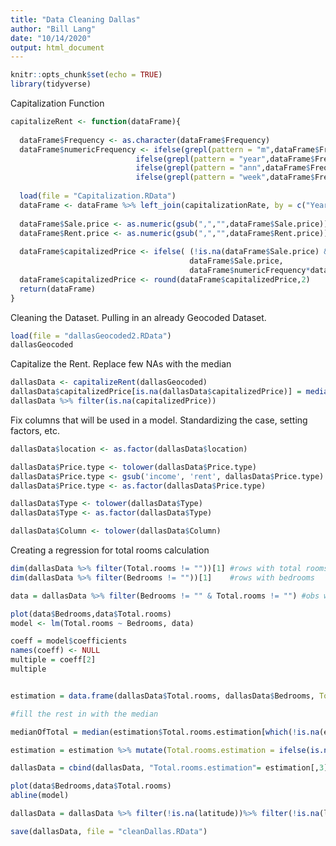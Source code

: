 ```yaml
---
title: "Data Cleaning Dallas"
author: "Bill Lang"
date: "10/14/2020"
output: html_document
---
```


```r
knitr::opts_chunk$set(echo = TRUE)
library(tidyverse)
```

Capitalization Function 

```r
capitalizeRent <- function(dataFrame){
  
  dataFrame$Frequency <- as.character(dataFrame$Frequency)
  dataFrame$numericFrequency <- ifelse(grepl(pattern = "m",dataFrame$Frequency), 12, 
                            ifelse(grepl(pattern = "year",dataFrame$Frequency), 1,
                            ifelse(grepl(pattern = "ann",dataFrame$Frequency), 1,
                            ifelse(grepl(pattern = "week",dataFrame$Frequency),52, 12))))
  
  load(file = "Capitalization.RData")
  dataFrame <- dataFrame %>% left_join(capitalizationRate, by = c("Year" = "year"))
  
  dataFrame$Sale.price <- as.numeric(gsub(",","",dataFrame$Sale.price))
  dataFrame$Rent.price <- as.numeric(gsub(",","",dataFrame$Rent.price))
  
  dataFrame$capitalizedPrice <- ifelse( (!is.na(dataFrame$Sale.price) & (dataFrame$Sale.price != "") ), 
                                        dataFrame$Sale.price, 
                                        dataFrame$numericFrequency*dataFrame$cap*dataFrame$Rent.price)
  dataFrame$capitalizedPrice <- round(dataFrame$capitalizedPrice,2)
  return(dataFrame)
}
```

Cleaning the Dataset. Pulling in an already Geocoded Dataset.

```r
load(file = "dallasGeocoded2.RData")
dallasGeocoded
```

Capitalize the Rent. Replace few NAs with the median

```r
dallasData <- capitalizeRent(dallasGeocoded)
dallasData$capitalizedPrice[is.na(dallasData$capitalizedPrice)] = median(dallasData$capitalizedPrice[!is.na(dallasData$capitalizedPrice)])
dallasData %>% filter(is.na(capitalizedPrice))
```

Fix columns that will be used in a model. Standardizing the case, setting factors, etc. 

```r
dallasData$location <- as.factor(dallasData$location)

dallasData$Price.type <- tolower(dallasData$Price.type)
dallasData$Price.type <- gsub('income', 'rent', dallasData$Price.type)
dallasData$Price.type <- as.factor(dallasData$Price.type)

dallasData$Type <- tolower(dallasData$Type)
dallasData$Type <- as.factor(dallasData$Type)

dallasData$Column <- tolower(dallasData$Column)
```


Creating a regression for total rooms calculation

```r

dim(dallasData %>% filter(Total.rooms != ""))[1] #rows with total rooms
dim(dallasData %>% filter(Bedrooms != ""))[1]    #rows with bedrooms

data = dallasData %>% filter(Bedrooms != "" & Total.rooms != "") #obs with both for model

plot(data$Bedrooms,data$Total.rooms)
model <- lm(Total.rooms ~ Bedrooms, data)

coeff = model$coefficients
names(coeff) <- NULL
multiple = coeff[2]
multiple 


estimation = data.frame(dallasData$Total.rooms, dallasData$Bedrooms, Total.rooms.estimation = NA) %>% mutate(Total.rooms.estimation = ifelse(!is.na(dallasData.Total.rooms), dallasData.Total.rooms,round(dallasData.Bedrooms*multiple))) 

#fill the rest in with the median

medianOfTotal = median(estimation$Total.rooms.estimation[which(!is.na(estimation$Total.rooms.estimation))])

estimation = estimation %>% mutate(Total.rooms.estimation = ifelse(is.na(Total.rooms.estimation), medianOfTotal,as.double(Total.rooms.estimation))) 

dallasData = cbind(dallasData, "Total.rooms.estimation"= estimation[,3])
```


```r
plot(data$Bedrooms,data$Total.rooms)
abline(model)
```


```r
dallasData = dallasData %>% filter(!is.na(latitude))%>% filter(!is.na(longitude))

save(dallasData, file = "cleanDallas.RData")
```



